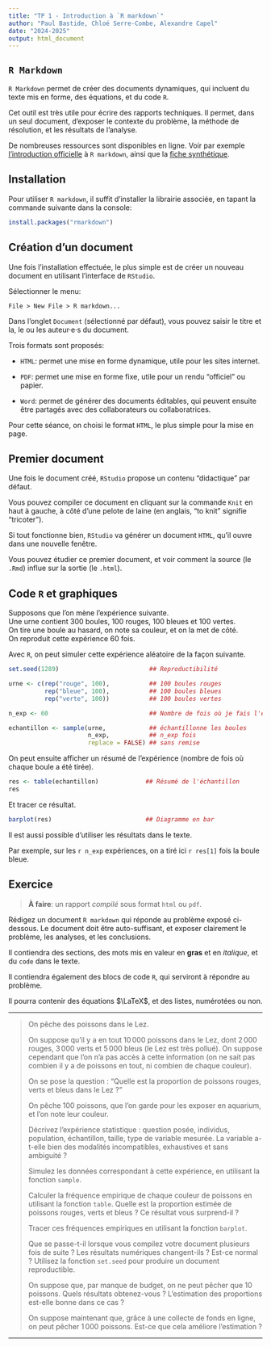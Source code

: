 ```yaml
---
title: "TP 1 - Introduction à `R markdown`"
author: "Paul Bastide, Chloé Serre-Combe, Alexandre Capel"
date: "2024-2025"
output: html_document
---
```


## `R Markdown`

`R Markdown` permet de créer des documents dynamiques, qui incluent du texte mis
en forme, des équations, et du code `R`.

Cet outil est très utile pour écrire des rapports techniques.
Il permet, dans un seul document, d'exposer le contexte du problème,
la méthode de résolution, et les résultats de l'analyse.

De nombreuses ressources sont disponibles en ligne.
Voir par exemple 
[l'introduction officielle](https://rmarkdown.rstudio.com/lesson-1.html)
à `R markdown`, ainsi que la [fiche synthétique](https://raw.githubusercontent.com/rstudio/cheatsheets/master/rmarkdown-2.0.pdf).

## Installation

Pour utiliser `R markdown`, il suffit d'installer la librairie associée, 
en tapant la commande suivante dans la console:

```r
install.packages("rmarkdown")
```


## Création d'un document

Une fois l'installation effectuée, le plus simple est de créer un nouveau 
document en utilisant l'interface de `RStudio`.

Sélectionner le menu:
```
File > New File > R markdown...
```

Dans l'onglet `Document` (sélectionné par défaut), vous pouvez saisir le titre
et la, le ou les auteur·e·s du document.

Trois formats sont proposés:

* `HTML`: permet une mise en forme dynamique, utile pour les sites internet.

* `PDF`: permet une mise en forme fixe, utile pour un rendu "officiel" ou papier.

* `Word`: permet de générer des documents éditables, qui peuvent ensuite être
partagés avec des collaborateurs ou collaboratrices.

Pour cette séance, on choisi le format `HTML`, le plus simple pour la mise en page.

## Premier document

Une fois le document créé, `RStudio` propose un contenu "didactique" par défaut.

Vous pouvez compiler ce document en cliquant sur la commande 
`Knit` en haut à gauche, à côté d'une pelote de laine
(en anglais, "to knit" signifie "tricoter").

Si tout fonctionne bien, `RStudio` va générer un document `HTML`, qu'il ouvre
dans une nouvelle fenêtre.

Vous pouvez étudier ce premier document, et voir comment la source (le `.Rmd`)
influe sur la sortie (le `.html`).

## Code `R` et graphiques

Supposons que l'on mène l'expérience suivante.  
Une urne contient 300 boules, 100 rouges, 100 bleues et 100 vertes.  
On tire une boule au hasard, on note sa couleur, et on la met de côté.  
On reproduit cette expérience 60 fois.  

Avec `R`, on peut simuler cette expérience aléatoire de la façon suivante.

```r
set.seed(1289)                         ## Reproductibilité

urne <- c(rep("rouge", 100),           ## 100 boules rouges
          rep("bleue", 100),           ## 100 boules bleues
          rep("verte", 100))           ## 100 boules vertes 

n_exp <- 60                            ## Nombre de fois où je fais l'expérience

echantillon <- sample(urne,            ## échantillonne les boules
                      n_exp,           ## n_exp fois
                      replace = FALSE) ## sans remise
```

On peut ensuite afficher un résumé de l’expérience
(nombre de fois où chaque boule a été tirée).

```r
res <- table(echantillon)             ## Résumé de l'échantillon
res
```

Et tracer ce résultat.

```r
barplot(res)                          ## Diagramme en bar
```

Il est aussi possible d'utiliser les résultats dans le texte.

Par exemple, sur les `r n_exp` expériences, on a tiré ici `r res[1]` fois la boule bleue.

## Exercice

> **À faire**: un rapport *compilé* sous format `html` ou `pdf`.

Rédigez un document `R markdown` qui réponde au problème exposé ci-dessous.
Le document doit être auto-suffisant, et exposer clairement le problème,
les analyses, et les conclusions.

Il contiendra des sections, des mots mis en valeur en **gras** et en 
*italique*, et du `code` dans le texte.

Il contiendra également des blocs de code `R`, qui serviront à répondre 
au problème.

Il pourra contenir des équations $\LaTeX$, et des listes, numérotées ou non.

---

> On pêche des poissons dans le Lez.
> 
> On suppose qu'il y a en tout $10\,000$ poissons dans le Lez,
> dont $2\,000$ rouges, $3\,000$ verts et $5\,000$ bleus
> (le Lez est très pollué).
> On suppose cependant que l'on n'a pas accès à cette information
> (on ne sait pas combien il y a de poissons en tout, ni combien de chaque couleur).
>
> On se pose la question : "Quelle est la proportion de poissons rouges, verts et bleus dans le Lez ?"
> 
> On pêche $100$ poissons, que l'on garde pour les exposer en aquarium, et l'on note leur couleur.
>
> Décrivez l'expérience statistique : question posée, individus, population, échantillon, taille, type de variable mesurée.
> La variable a-t-elle bien des modalités incompatibles, exhaustives et sans ambiguité ? 
>
> Simulez les données correspondant à cette expérience,
> en utilisant la fonction `sample`.
>
> Calculer la fréquence empirique de chaque couleur de poissons
> en utilisant la fonction `table`.
> Quelle est la proportion estimée de poissons rouges, verts et bleus ?
> Ce résultat vous surprend-il ?
>
> Tracer ces fréquences empiriques en utilisant la fonction `barplot`.
> 
> Que se passe-t-il lorsque vous compilez votre document plusieurs fois de suite ?
> Les résultats numériques changent-ils ? 
> Est-ce normal ?
> Utilisez la fonction `set.seed` pour produire un document reproductible.
>
> On suppose que, par manque de budget, on ne peut pêcher que $10$ poissons.
> Quels résultats obtenez-vous ? L'estimation des proportions est-elle bonne dans ce cas ?
>
> On suppose maintenant que, grâce à une collecte de fonds en ligne,
> on peut pêcher $1\,000$ poissons. Est-ce que cela améliore l'estimation ?

---
